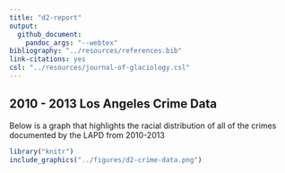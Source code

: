 ```yaml
---
title: "d2-report"
output: 
  github_document:
    pandoc_args: "--webtex"
bibliography: "../resources/references.bib"
link-citations: yes
csl: "../resources/journal-of-glaciology.csl"
---
```


## 2010 - 2013 Los Angeles Crime Data

Below is a graph that highlights the racial distribution of all of the crimes documented by the LAPD from 2010-2013



```r
library("knitr")
include_graphics("../figures/d2-crime-data.png")
```
